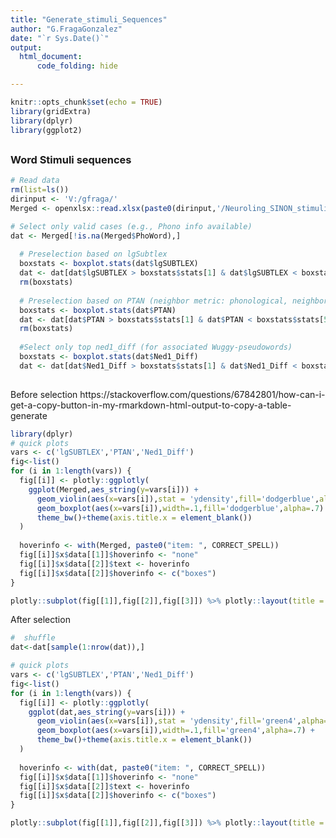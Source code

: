 ```yaml
---
title: "Generate_stimuli_Sequences"
author: "G.FragaGonzalez"
date: "`r Sys.Date()`"
output: 
  html_document:
      code_folding: hide

---
```


```r
knitr::opts_chunk$set(echo = TRUE)
library(gridExtra)
library(dplyr)
library(ggplot2)
```

## {.tabset}

### Word Stimuli sequences


```r

# Read data
rm(list=ls())
dirinput <- 'V:/gfraga/'
Merged <- openxlsx::read.xlsx(paste0(dirinput,'/Neuroling_SINON_stimuli.xlsx'),sheet = 'Merged')

# Select only valid cases (e.g., Phono info available)
dat <- Merged[!is.na(Merged$PhoWord),]
  
  # Preselection based on lgSubtlex
  boxstats <- boxplot.stats(dat$lgSUBTLEX)
  dat <- dat[dat$lgSUBTLEX > boxstats$stats[1] & dat$lgSUBTLEX < boxstats$stats[5],]
  rm(boxstats)
  
  # Preselection based on PTAN (neighbor metric: phonological, neighbor metric: all, neighborhood frequency: all, value: size)
  boxstats <- boxplot.stats(dat$PTAN)
  dat <- dat[dat$PTAN > boxstats$stats[1] & dat$PTAN < boxstats$stats[5],]
  rm(boxstats)
  
  #Select only top ned1_diff (for associated Wuggy-pseudowords)
  boxstats <- boxplot.stats(dat$Ned1_Diff)
  dat <- dat[dat$Ned1_Diff > boxstats$stats[1] & dat$Ned1_Diff < boxstats$stats[5],]
 
``` 
Before selection
https://stackoverflow.com/questions/67842801/how-can-i-get-a-copy-button-in-my-rmarkdown-html-output-to-copy-a-table-generate
```r
library(dplyr)
# quick plots
vars <- c('lgSUBTLEX','PTAN','Ned1_Diff')
fig<-list()
for (i in 1:length(vars)) {
  fig[[i]] <- plotly::ggplotly(
    ggplot(Merged,aes_string(y=vars[i])) + 
      geom_violin(aes(x=vars[i]),stat = 'ydensity',fill='dodgerblue',alpha=.2) +
      geom_boxplot(aes(x=vars[i]),width=.1,fill='dodgerblue',alpha=.7) + 
      theme_bw()+theme(axis.title.x = element_blank())  
  )
  
  hoverinfo <- with(Merged, paste0("item: ", CORRECT_SPELL))
  fig[[i]]$x$data[[1]]$hoverinfo <- "none"
  fig[[i]]$x$data[[2]]$text <- hoverinfo
  fig[[i]]$x$data[[2]]$hoverinfo <- c("boxes")
}

plotly::subplot(fig[[1]],fig[[2]],fig[[3]]) %>% plotly::layout(title = paste0(dim(Merged)[1],'items'),font=11 )


```

After selection

```r
#  shuffle
dat<-dat[sample(1:nrow(dat)),]

# quick plots
vars <- c('lgSUBTLEX','PTAN','Ned1_Diff')
fig<-list()
for (i in 1:length(vars)) {
  fig[[i]] <- plotly::ggplotly(
    ggplot(dat,aes_string(y=vars[i])) + 
      geom_violin(aes(x=vars[i]),stat = 'ydensity',fill='green4',alpha=.2) +
      geom_boxplot(aes(x=vars[i]),width=.1,fill='green4',alpha=.7) + 
      theme_bw()+theme(axis.title.x = element_blank())  
  )
  
  hoverinfo <- with(dat, paste0("item: ", CORRECT_SPELL))
  fig[[i]]$x$data[[1]]$hoverinfo <- "none"
  fig[[i]]$x$data[[2]]$text <- hoverinfo
  fig[[i]]$x$data[[2]]$hoverinfo <- c("boxes")
}

plotly::subplot(fig[[1]],fig[[2]],fig[[3]]) %>% plotly::layout(title = paste0(dim(dat)[1],'items'),font=11 )


```
 